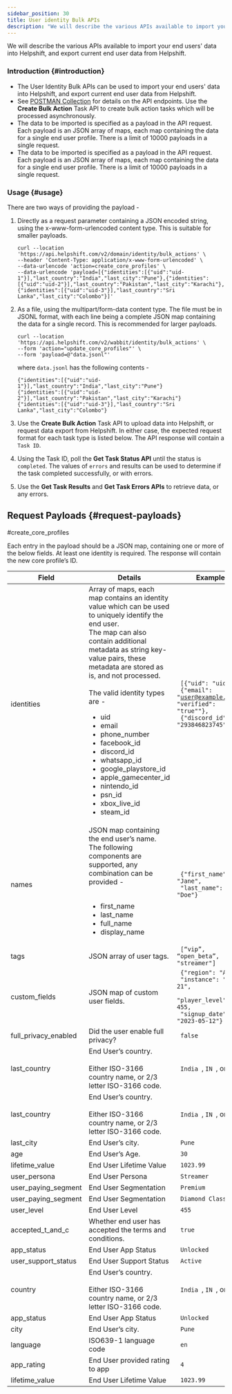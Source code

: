 ```yaml
---
sidebar_position: 30
title: User identity Bulk APIs
description: "We will describe the various APIs available to import your end users' data into Helpshift, and export current end user data from Helpshift."
---
```



<Intro>
We will describe the various APIs available to import your end users' data into Helpshift, and export current end user data from Helpshift.
</Intro>

### Introduction {#introduction}

- The User Identity Bulk APIs can be used to import your end users' data into Helpshift, and export current end user data from Helpshift.
- See [POSTMAN Collection](https://www.postman.com/helpshift) for details on the API endpoints. Use the **Create Bulk Action** Task API to create bulk
  action tasks which will be processed asynchronously.
- The data to be imported is specified as a payload in the API request. Each payload is an JSON array of maps, each map containing the data for a
  single end user profile. There is a limit of 10000 payloads in a single request.
- The data to be imported is specified as a payload in the API request. Each payload is an JSON array of maps, each map containing the data for a
  single end user profile. There is a limit of 10000 payloads in a single request.

  
### Usage {#usage}

There are two ways of providing the payload -

1. Directly as a request parameter containing a JSON encoded string, using the x-www-form-urlencoded content type. This is suitable for smaller payloads.
   
   ```text
   curl --location 'https://api.helpshift.com/v2/domain/identity/bulk_actions' \
   --header 'Content-Type: application/x-www-form-urlencoded' \
   --data-urlencode 'action=create_core_profiles' \
   --data-urlencode 'payload=[{"identities":[{"uid":"uid-1"}],"last_country":"India","last_city":"Pune"},{"identities":[{"uid":"uid-2"}],"last_country":"Pakistan","last_city":"Karachi"},
   {"identities":[{"uid":"uid-3"}],"last_country":"Sri Lanka","last_city":"Colombo"}]'
   ```
2. As a file, using the multipart/form-data content type. The file must be in JSONL format, with each line being a complete JSON map containing the data for
   a single record. This is recommended for larger payloads.
   
   ```text
   curl --location 'https://api.helpshift.com/v2/wabbit/identity/bulk_actions' \
   --form 'action="update_core_profiles"' \
   --form 'payload=@"data.jsonl"'
   ```
   where `data.jsonl` has the following contents - 
   ```text
   {"identities":[{"uid":"uid-1"}],"last_country":"India","last_city":"Pune"}
   {"identities":[{"uid":"uid-2"}],"last_country":"Pakistan","last_city":"Karachi"}
   {"identities":[{"uid":"uid-3"}],"last_country":"Sri Lanka","last_city":"Colombo"}
   ```
3. Use the **Create Bulk Action** Task API to upload data into Helpshift, or request data export from Helpshift. In either case, the expected request format for each task type is listed below.
   The API response will contain a `Task ID`.
4. Using the Task ID, poll the **Get Task Status API** until the status is `completed`. The values of `errors` and results can be used to determine if the task completed successfully, or with errors.
5. Use the **Get Task Results** and **Get Task Errors APIs** to retrieve data, or any errors.

## Request Payloads {#request-payloads}

#create_core_profiles

Each entry in the payload should be a JSON map, containing one or more of the below fields. At least one identity is required. The response will contain the new core profile’s ID.

<div className="text-sm compact ">

| Field                 | Details                                                                                                                     | Example                           |
| --------------------- | ----------------------------------------------------------------------------------------------------------------------------------------------------------------------------------------------------------- | --------------------------------- |
| identities            | Array of maps, each map contains an identity value which can be used to uniquely identify the end user. <br /> The map can also contain additional metadata as string key-value pairs, these metadata are stored as is, and not processed. <br /> <br /> The valid identity types are - <br /> <ul><li>uid</li> <li>email</li> <li>phone_number</li> <li>facebook_id</li> <li>discord_id</li> <li>whatsapp_id</li> <li>google_playstore_id</li> <li>apple_gamecenter_id</li> <li>nintendo_id</li> <li>psn_id</li> <li>xbox_live_id</li> <li>steam_id</li> </ul> | <code> [{"uid": "uid-1"}, <br /> {"email": "user@example.org", "verified": "true""}, <br /> {"discord_id": "293846823745"}] </code> |
| names                 | JSON map containing the end user’s name. The following components are supported, any combination can be provided - <br /> <br /> <ul><li>first_name</li> <li>last_name</li> <li>full_name</li> <li>display_name</li> </ul> | <code> {"first_name": "Jane",<br /> "last_name": "Doe"} </code> |
| tags                  | JSON array of user tags. | <code> [“vip”, “open_beta”, "streamer"] </code>  |
| custom_fields         | JSON map of custom user fields.   | <code> {"region": "APAC",<br /> "instance": "apac-21",<br /> "player_level": 455,<br /> "signup_date": "2023-05-12"} </code> |
| full_privacy_enabled  | Did the user enable full privacy? | <code> false </code>   |
| last_country          | End User’s country. <br /><br /> Either ISO-3166 country name, or 2/3 letter ISO-3166 code. | <code> India </code>, <code>IN </code>, or <code>IND</code>  |
| last_country          | End User’s country. <br /><br /> Either ISO-3166 country name, or 2/3 letter ISO-3166 code. | <code> India </code>, <code>IN </code>, or <code>IND</code>  |
| last_city             | End User’s city.                                                                            | <code> Pune </code>                                          |
| age                   | End User’s Age.                                                                             | <code> 30 </code>                                            |
| lifetime_value        | End User Lifetime Value                                                                     | <code> 1023.99 </code>                                       |
| user_persona          | End User Persona                                                                            | <code> Streamer </code>                                      |
| user_paying_segment   | End User Segmentation                                                                       | <code> Premium </code>                                       |
| user_paying_segment   | End User Segmentation                                                                       | <code> Diamond Class </code>                                 |
| user_level            | End User Level                                                                              | <code> 455 </code>                                           |
| accepted_t_and_c      | Whether end user has accepted the terms and conditions.                                     | <code> true </code>                                          |
| app_status            | End User App Status                                                                         | <code> Unlocked </code>                                      |
| user_support_status   | End User Support Status                                                                     | <code> Active </code>                                        |
| country               | End User’s country. <br /> <br /> Either ISO-3166 country name, or 2/3 letter ISO-3166 code.| <code> India </code>, <code>IN </code>, or <code>IND</code>  |
| app_status            | End User App Status                                                                         | <code> Unlocked </code>                                      |
| city                  | End User’s city.                                                                            | <code> Pune </code>                                          |
| language              | ISO639-1 language code                                                                      | <code> en </code>                                            |
| app_rating            | End User provided rating to app                                                             | <code> 4 </code>                                             |
| lifetime_value        | End User Lifetime Value                                                                     | <code> 1023.99 </code>                                       |

</div>




   
